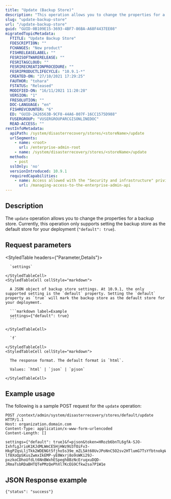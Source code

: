 ```yaml
---
title: "Update (Backup Store)"
description: "This operation allows you to change the properties for a backup store."
slug: "update-backup-store"
url: "/update-backup-store"
guid: "GUID-0B109E15-3693-4BF7-86BA-A68F4437EE08"
migratedTopicMetadata:
  FTITLE: "Update Backup Store"
  FDESCRIPTION: ""
  FCHANGES: "New product"
  FISHRELEASELABEL: ""
  FESRISOFTWARERELEASE: ""
  FESRITAGCLOUD: ""
  FESRIRECREATIONPROCEDURE: ""
  FESRIPRODUCTLIFECYCLE: "10.9.1-*"
  CREATED-ON: "27/10/2021 17:29:25"
  FAUTHOR: "tohara"
  FSTATUS: "Released"
  MODIFIED-ON: "16/11/2021 11:20:28"
  VERSION: "1"
  FRESOLUTION: ""
  DOC-LANGUAGE: "en"
  FISHREVCOUNTER: "6"
  ED: "GUID-2A26563B-9CF8-44A6-807F-16CC1575D988"
  FUSERGROUP: "VUSERGROUPARCGISONLINEDOC"
  READ-ACCESS: ""
restInfoMetadata:
  apiPath: /system/disasterrecovery/stores/<storeName>/update
  urlSegments:
    - name: <root>
      url: /enterprise-admin-root
    - name: /system/disasterrecovery/stores/<storeName>/update
  methods:
    - post
  sslOnly: 'no'
  versionIntroduced: 10.9.1
  requiredCapabilities:
    - name: Access allowed with the "Security and infrastructure" privilege
      url: /managing-access-to-the-enterprise-admin-api
---
```


## Description

The `update` operation allows you to change the properties for a backup store. Currently, this operation only supports setting the backup store as the default store for your deployment (`"default": true`).


## Request parameters

<StyledTable headers={"Parameter,Details"}>
  <StyledTableRow>
    <StyledTableCell cellStyle="markdown">

      `settings` 

    </StyledTableCell>
    <StyledTableCell cellStyle="markdown">

      A JSON object of backup store settings. At 10.9.1, the only supported setting is the `default` property. Setting the `default` property as `true` will mark the backup store as the default store for your deployment.

      ```markdown label=Example
      settings={"default": true}
      ```

    </StyledTableCell>
  </StyledTableRow>
  <StyledTableRow>
    <StyledTableCell cellStyle="markdown">

      `f` 

    </StyledTableCell>
    <StyledTableCell cellStyle="markdown">

      The response format. The default format is `html`.

      Values: `html` | `json` | `pjson`

    </StyledTableCell>
  </StyledTableRow>
</StyledTable>


## Example usage

The following is a sample POST request for the `update` operation:

```other
POST /context/admin/system/disasterrecovery/stores/default/update HTTP/1.1
Host: organization.domain.com
Content-Type: application/x-www-form-urlencoded
Content-Length: []

settings={"default": true}&f=pjson&token=HRozb6bnTL6gfA-SJO-IxhfLgJrioK1KJdMLWmCE5HjHWz9U3fOiFv3-HkgPZqsLljTkk2WDENGt5fjho5s39e_mZL5At60UvJPoNnC5O2sv2HTlumG7TsYfbtnokpWmS6-lf8XoQpSKusZwmxIkEMP-yE0Wxrj8o9sWKi29J-pxzkoCDhoUfdLt6NnBWxhESpegh8BzNcEruqxuDQD-JRmaTsbRDaBHTQTePMzQePhXl7KcEG9Cfkw2sa7P1W1e

```

## JSON Response example

```other
{"status": "success"}
```